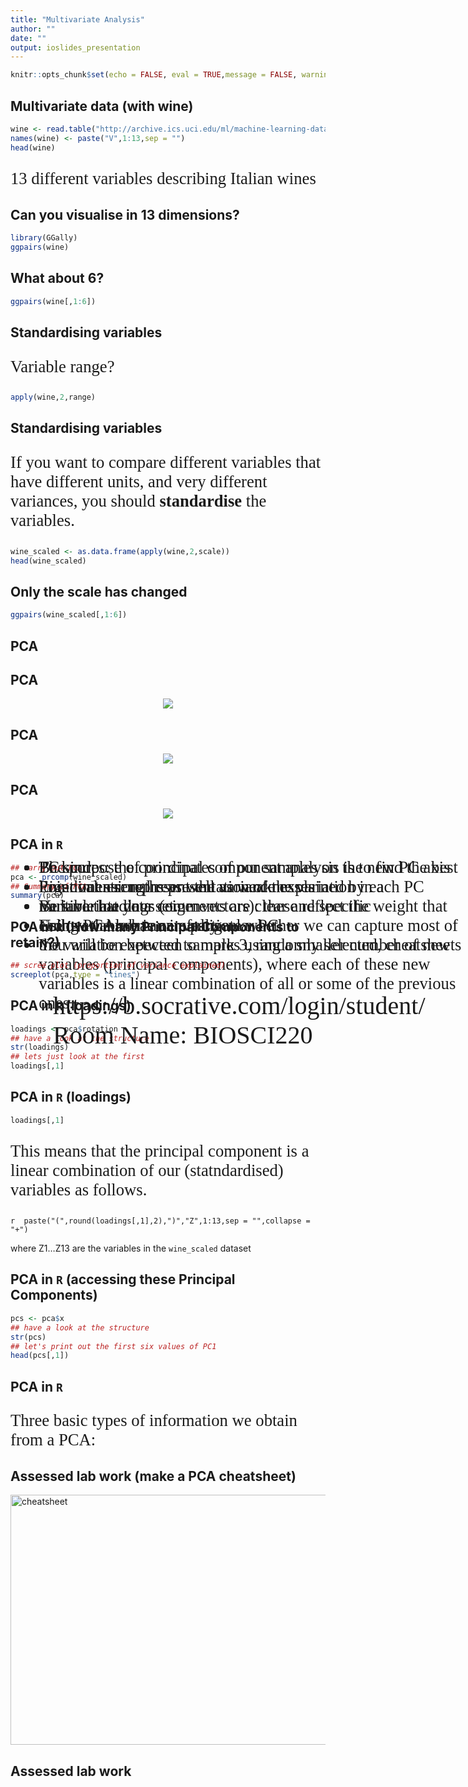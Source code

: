 ```yaml
---
title: "Multivariate Analysis"
author: ""
date: ""
output: ioslides_presentation
---
```


<style type="text/css">
slides > slide:not(.nobackground):after {
  content: '';
}
</style>

```r
knitr::opts_chunk$set(echo = FALSE, eval = TRUE,message = FALSE, warning = FALSE,fig.align = "center")
```

## Multivariate data (with wine)

```r
wine <- read.table("http://archive.ics.uci.edu/ml/machine-learning-databases/wine/wine.data",sep=",")[2:14]
names(wine) <- paste("V",1:13,sep = "")
head(wine)
```

<p style="font-family: bookman, bookman; font-size:20pt">13 different variables describing Italian wines</p>

## Can you visualise in 13 dimensions?

```r
library(GGally)
ggpairs(wine)

```

## What about 6?

```r
ggpairs(wine[,1:6])

```



## Standardising variables

<p style="font-family: bookman, bookman; font-size:20pt">Variable range?</p>

```r
apply(wine,2,range)
```


## Standardising variables

<p style="font-family: bookman, bookman; font-size:20pt">If you want to compare different variables that have different units, and very different variances, you should **standardise** the variables.</p>


```r
wine_scaled <- as.data.frame(apply(wine,2,scale))
head(wine_scaled)
```

## Only the scale has changed

```r
ggpairs(wine_scaled[,1:6])

```

## PCA

<ul style="font-family: bookman, bookman; font-size:20pt; top:35%;position: absolute;">
<li> The purpose of principal component analysis is to find the best low-dimensional representation of the variation in a multivariate data set.</li>
<li> Using PCA we can investigate whether we can capture most of the variation between samples using a smaller number of new variables (principal components), where each of these new variables is a linear combination of all or some of the previous ones.</li>
</ul>




## PCA

<center>
![](../gifs/bread_data.png)
</center>

## PCA 

<center>
![](../gifs/pca.gif)
</center>

## PCA 

<center>
![](../gifs/perp.gif)
</center>

## PCA in `R`

```r
## carry out PCA
pca <- prcomp(wine_scaled)
## Summary of PCA
summary(pca)
```

## PCA in `R` (How many Principal Components to retain?)

```r
## scree plot (proportion of variance explained)
screeplot(pca,type = "lines")
```

## PCA in `R` (loadings)

```r
loadings <- pca$rotation
## have a look at the structure
str(loadings)
## lets just look at the first
loadings[,1]
```

## PCA in `R` (loadings)

```r
loadings[,1]
```

<p style="font-family: bookman, bookman; font-size:20pt">This means that the principal component is a linear combination of our (statndardised) variables as follows.</p>

`r  paste("(",round(loadings[,1],2),")","Z",1:13,sep = "",collapse = "+")`

where Z1...Z13 are the variables in the `wine_scaled` dataset

## PCA in `R` (accessing these Principal Components)

```r
pcs <- pca$x
## have a look at the structure
str(pcs)
## let's print out the first six values of PC1
head(pcs[,1])
```

## PCA in `R` 
<p style="font-family: bookman, bookman; font-size:20pt">Three basic types of information we obtain from a PCA:</p>
<ul style="font-family: bookman, bookman; font-size:20pt; top:35%;position: absolute;">
  <li> PC scores: the coordinates of our samples on the new PC axis</li>
  <li> Eigenvalues: represent the variance explained by each PC </li>
  <li> Variable loadings (eigenvectors): these reflect the weight that each variable has on a particular PC </li>
  </ul>

## Assessed lab work (make a PCA cheatsheet)

<img src="https://d33wubrfki0l68.cloudfront.net/65dffd1bdcaa0025006262164d98e8068e8b4387/c3895/wp-content/uploads/2018/08/rmarkdown-2.0.png" alt="cheatsheet" width="600" height="400"/>

## Assessed lab work

<ul style="font-family: bookman, bookman; font-size:20pt; top:35%;position: absolute;">
  <li> Be kind </li>
  <li> Point out strengths as well as weaknesses </li>
  <li> Be sure that your comments are clear and specific </li>
  <li> Follow the rubric carefully  </li>
  <li> You will be expected to mark 3, randomly selected, cheatsheets </li>
  </ul>

## 


<ul style="font-family: bookman, bookman; font-size:30pt; top:40%;position: absolute;">
  https://b.socrative.com/login/student/
  Room Name: BIOSCI220
 </ul>

